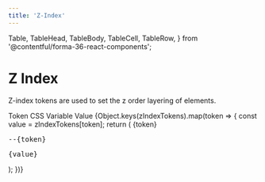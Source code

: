 ```yaml
---
title: 'Z-Index'
---
```



  Table,
  TableHead,
  TableBody,
  TableCell,
  TableRow,
} from '@contentful/forma-36-react-components';

# Z Index

Z-index tokens are used to set the z order layering of elements.

<Table className="f36-margin-bottom--l">
  <TableHead>
    <TableRow>
      <TableCell>Token</TableCell>
      <TableCell>CSS Variable</TableCell>
      <TableCell>Value</TableCell>
    </TableRow>
  </TableHead>
  <TableBody>
    {Object.keys(zIndexTokens).map(token => {
      const value = zIndexTokens[token];
      return (
        <TableRow key={token}>
          <TableCell>
            <span style={{ fontSize: value }}>{token}</span>
          </TableCell>
          <TableCell>
            <pre>--{token}</pre>
          </TableCell>
          <TableCell>
            <pre>{value}</pre>
          </TableCell>
        </TableRow>
      );
    })}
  </TableBody>
</Table>
